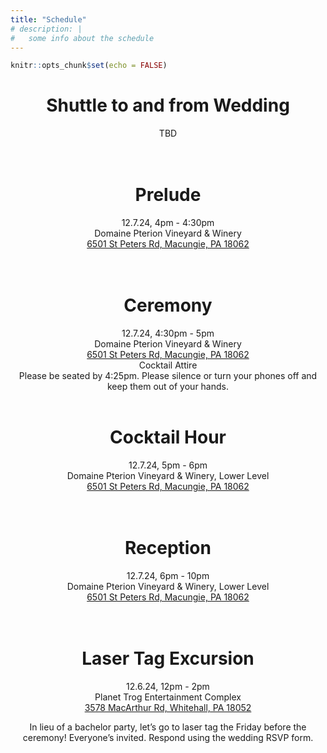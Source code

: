 ```yaml
---
title: "Schedule"
# description: |
#   some info about the schedule
---
```


```r
knitr::opts_chunk$set(echo = FALSE)
```

<center>
# Shuttle to and from Wedding
TBD <br>
<br> <br>


# Prelude
12.7.24, 4pm - 4:30pm <br>
Domaine Pterion Vineyard & Winery <br>
<a href="https://www.google.com/maps/place/Domaine+Pterion+Vineyard+%26+Winery/@40.4891637,-75.5523934,17z/data=!3m1!4b1!4m6!3m5!1s0x89c42f7d4a436df7:0xb161dcc02088d873!8m2!3d40.4891596!4d-75.5498185!16s%2Fg%2F11rk5hjlkb?entry=ttu&g_ep=EgoyMDI0MDkwNC4wIKXMDSoASAFQAw%3D%3D">6501 St Peters Rd, Macungie, PA 18062</a> <br>
<br> <br>

# Ceremony
12.7.24, 4:30pm - 5pm <br>
Domaine Pterion Vineyard & Winery <br>
<a href="https://www.google.com/maps/place/Domaine+Pterion+Vineyard+%26+Winery/@40.4891637,-75.5523934,17z/data=!3m1!4b1!4m6!3m5!1s0x89c42f7d4a436df7:0xb161dcc02088d873!8m2!3d40.4891596!4d-75.5498185!16s%2Fg%2F11rk5hjlkb?entry=ttu&g_ep=EgoyMDI0MDkwNC4wIKXMDSoASAFQAw%3D%3D">6501 St Peters Rd, Macungie, PA 18062</a> <br>
Cocktail Attire <br>
Please be seated by 4:25pm. Please silence or turn your phones off and keep them out of your hands.
<br> <br>

# Cocktail Hour
12.7.24, 5pm - 6pm <br>
Domaine Pterion Vineyard & Winery, Lower Level <br>
<a href="https://www.google.com/maps/place/Domaine+Pterion+Vineyard+%26+Winery/@40.4891637,-75.5523934,17z/data=!3m1!4b1!4m6!3m5!1s0x89c42f7d4a436df7:0xb161dcc02088d873!8m2!3d40.4891596!4d-75.5498185!16s%2Fg%2F11rk5hjlkb?entry=ttu&g_ep=EgoyMDI0MDkwNC4wIKXMDSoASAFQAw%3D%3D">6501 St Peters Rd, Macungie, PA 18062</a> <br>
<br> <br>

# Reception
12.7.24, 6pm - 10pm <br>
Domaine Pterion Vineyard & Winery, Lower Level <br>
<a href="https://www.google.com/maps/place/Domaine+Pterion+Vineyard+%26+Winery/@40.4891637,-75.5523934,17z/data=!3m1!4b1!4m6!3m5!1s0x89c42f7d4a436df7:0xb161dcc02088d873!8m2!3d40.4891596!4d-75.5498185!16s%2Fg%2F11rk5hjlkb?entry=ttu&g_ep=EgoyMDI0MDkwNC4wIKXMDSoASAFQAw%3D%3D">6501 St Peters Rd, Macungie, PA 18062</a> <br>
<br> <br>

# Laser Tag Excursion
12.6.24, 12pm - 2pm <br>
Planet Trog Entertainment Complex <br>
<a href="https://www.google.com/maps/place/Planet+Trog+Entertainment+Complex/@40.6625322,-75.5141358,17z/data=!3m1!4b1!4m6!3m5!1s0x89c4383dec3c5113:0x46000d6fa2391f5d!8m2!3d40.6625282!4d-75.5115609!16s%2Fg%2F11y22z1j_?entry=ttu&g_ep=EgoyMDI0MDkxMS4wIKXMDSoASAFQAw%3D%3D">3578 MacArthur Rd, Whitehall, PA 18052</a> <br>

In lieu of a bachelor party, let's go to laser tag the Friday before the ceremony! Everyone's invited. Respond using the wedding RSVP form.
<br> <br>


</center>
